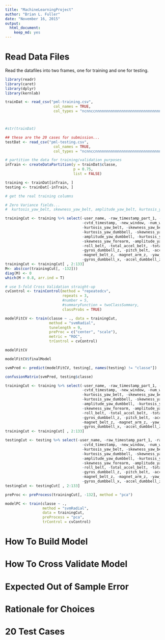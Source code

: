 ```yaml
---
title: "MachineLearningProject"
author: "Brian L. Fuller"
date: "November 16, 2015"
output: 
  html_document: 
    keep_md: yes
---
```


Read Data Files
====

Read the datafiles into two frames, one for training and one for testing.
```r
library(readr)
library(caret)
library(dplyr)
library(kernlab)

trainDat <- read_csv("pml-training.csv",
                      col_names = TRUE,
                      col_types = "ncnnccnnnnnnnnnnnnnnnnnnnnnnnnnnnnnnnnnnnnnnnnnnnnnnnnnnnnnnnnnnnnnnnnnnnnnnnnnnnnnnnnnnnnnnnnnnnnnnnnnnnnnnnnnnnnnnnnnnnnnnnnnnnnnnnnnnnnnnnnnnnnnnnnnnnnnnnnnc")



#str(trainDat)

## these are the 20 cases for submission...
testDat <- read_csv("pml-testing.csv", 
                      col_names = TRUE,
                      col_types = "ncnnccnnnnnnnnnnnnnnnnnnnnnnnnnnnnnnnnnnnnnnnnnnnnnnnnnnnnnnnnnnnnnnnnnnnnnnnnnnnnnnnnnnnnnnnnnnnnnnnnnnnnnnnnnnnnnnnnnnnnnnnnnnnnnnnnnnnnnnnnnnnnnnnnnnnnnnnnnn")
```

```r
# partition the data for training/validation purposes
inTrain <- createDataPartition(y = trainDat$classe, 
                               p = 0.75, 
                               list = FALSE)

training <- trainDat[inTrain, ]
testing <- trainDat[-inTrain, ]

# get the real training columns

# Zero Variance fields...
#  kurtosis_yaw_belt, skewness_yaw_belt, amplitude_yaw_belt, kurtosis_yaw_dumbbell, skewness_yaw_dumbbell, amplitude_yaw_dumbbell, kurtosis_yaw_forearm, skewness_yaw_forearm, amplitude_yaw_forearm

trainingCut <- training %>% select(-user_name, -raw_timestamp_part_1, -raw_timestamp_part_2,
                                   -cvtd_timestamp, -new_window, -num_window, 
                                   -kurtosis_yaw_belt, -skewness_yaw_belt, -amplitude_yaw_belt, 
                                   -kurtosis_yaw_dumbbell, -skewness_yaw_dumbbell, 
                                   -amplitude_yaw_dumbbell, -kurtosis_yaw_forearm, 
                                   -skewness_yaw_forearm, -amplitude_yaw_forearm,
                                   -roll_belt, -total_accel_belt, -total_accel_dumbbell,
                                   -gyros_dumbbell_z, -pitch_belt, -accel_belt_z,
                                   -magnet_belt_z, -magnet_arm_z, -yaw_dumbbell,
                                   -gyros_dumbbell_x, -accel_dumbbell_z, -gyros_forearm_z)
trainingCut <- trainingCut[ , 2:133]
M<- abs(cor(trainingCut[, -132]))
diag(M) <- 0
which(M > 0.8, arr.ind = T)
```

```r
# use 5-fold Cross Validation straight-up
cvControl <- trainControl(method = "repeatedcv",
                          repeats = 3,
                          #number = 5,
                          #summaryFunction = twoClassSummary,
                          classProbs = TRUE)

modelFitCV <- train(classe ~ ., data = trainingCut,
                    method = "svmRadial",
                    tunelength = 9,
                    preProc = c("center", "scale"),
                    metric = "ROC",
                    trControl = cvControl)

modelFitCV

modelFitCV$finalModel

svmPred <- predict(modelFitCV, testing[, names(testing) != "classe"])

confusionMatrix(svmPred, testing$classe)


```

```r
trainingCut <- training %>% select(-user_name, -raw_timestamp_part_1, -raw_timestamp_part_2,
                                   -cvtd_timestamp, -new_window, -num_window, 
                                   -kurtosis_yaw_belt, -skewness_yaw_belt, -amplitude_yaw_belt, 
                                   -kurtosis_yaw_dumbbell, -skewness_yaw_dumbbell, 
                                   -amplitude_yaw_dumbbell, -kurtosis_yaw_forearm, 
                                   -skewness_yaw_forearm, -amplitude_yaw_forearm,
                                   -roll_belt, -total_accel_belt, -total_accel_dumbbell,
                                   -gyros_dumbbell_z, -pitch_belt, -accel_belt_z,
                                   -magnet_belt_z, -magnet_arm_z, -yaw_dumbbell,
                                   -gyros_dumbbell_x, -accel_dumbbell_z, -gyros_forearm_z)
trainingCut <- trainingCut[ , 2:133]

testingCut <- testing %>% select(-user_name, -raw_timestamp_part_1, -raw_timestamp_part_2,
                                   -cvtd_timestamp, -new_window, -num_window, 
                                   -kurtosis_yaw_belt, -skewness_yaw_belt, -amplitude_yaw_belt, 
                                   -kurtosis_yaw_dumbbell, -skewness_yaw_dumbbell, 
                                   -amplitude_yaw_dumbbell, -kurtosis_yaw_forearm, 
                                   -skewness_yaw_forearm, -amplitude_yaw_forearm,
                                   -roll_belt, -total_accel_belt, -total_accel_dumbbell,
                                   -gyros_dumbbell_z, -pitch_belt, -accel_belt_z,
                                   -magnet_belt_z, -magnet_arm_z, -yaw_dumbbell,
                                   -gyros_dumbbell_x, -accel_dumbbell_z, -gyros_forearm_z)
testingCut <- testingCut[ , 2:133]

preProc <- preProcess(trainingCut[, -132], method = "pca")

modelPC <- train(classe ~ ., 
                 method = "svmRadial", 
                 data = trainingCut, 
                 preProcess = "pca", 
                 trControl = cvControl)

```

How To Build Model
===

How To Cross Validate Model
===

Expected Out of Sample Error
===

Rationale for Choices
===

20 Test Cases
===